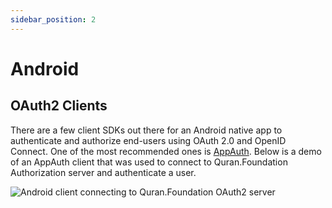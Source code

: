```yaml
---
sidebar_position: 2
---
```


# Android

<PartialIntro />
<PartialObtainClientCredentials />

## OAuth2 Clients

There are a few client SDKs out there for an Android native app to authenticate and authorize end-users using OAuth 2.0 and OpenID Connect. One of the most recommended ones is [AppAuth](https://github.com/openid/AppAuth-Android). Below is a demo of an AppAuth client that was used to connect to Quran.Foundation Authorization server and authenticate a user.

<img alt="Android client connecting to Quran.Foundation OAuth2 server" src="/img/mobile-auth/Android.gif" />
